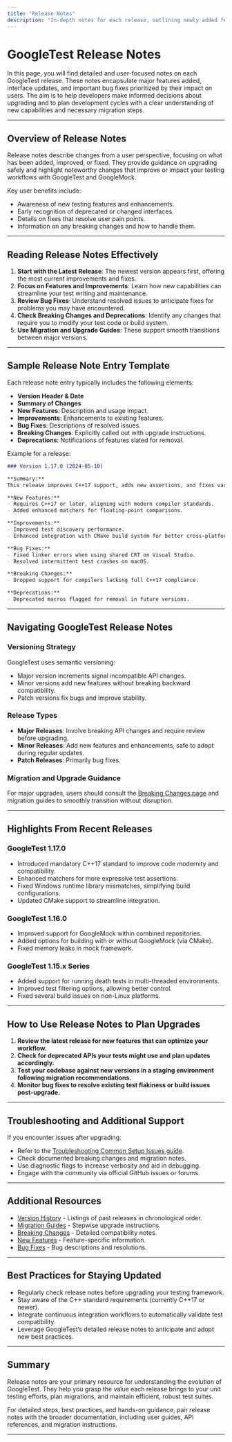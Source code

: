```yaml
---
title: "Release Notes"
description: "In-depth notes for each release, outlining newly added features, interface upgrades, and key bug fixes. Entries prioritize user-impactful changes to allow teams to target their upgrades and development planning."
---
```


# GoogleTest Release Notes

In this page, you will find detailed and user-focused notes on each GoogleTest release. These notes encapsulate major features added, interface updates, and important bug fixes prioritized by their impact on users. The aim is to help developers make informed decisions about upgrading and to plan development cycles with a clear understanding of new capabilities and necessary migration steps.

---

## Overview of Release Notes

Release notes describe changes from a user perspective, focusing on what has been added, improved, or fixed. They provide guidance on upgrading safely and highlight noteworthy changes that improve or impact your testing workflows with GoogleTest and GoogleMock.

Key user benefits include:
- Awareness of new testing features and enhancements.
- Early recognition of deprecated or changed interfaces.
- Details on fixes that resolve user pain points.
- Information on any breaking changes and how to handle them.

---

## Reading Release Notes Effectively

1. **Start with the Latest Release**: The newest version appears first, offering the most current improvements and fixes.
2. **Focus on Features and Improvements**: Learn how new capabilities can streamline your test writing and maintenance.
3. **Review Bug Fixes**: Understand resolved issues to anticipate fixes for problems you may have encountered.
4. **Check Breaking Changes and Deprecations**: Identify any changes that require you to modify your test code or build system.
5. **Use Migration and Upgrade Guides**: These support smooth transitions between major versions.

---

## Sample Release Note Entry Template

Each release note entry typically includes the following elements:

- **Version Header & Date**
- **Summary of Changes**
- **New Features**: Description and usage impact.
- **Improvements**: Enhancements to existing features.
- **Bug Fixes**: Descriptions of resolved issues.
- **Breaking Changes**: Explicitly called out with upgrade instructions.
- **Deprecations**: Notifications of features slated for removal.

Example for a release:

```markdown
### Version 1.17.0 (2024-05-10)

**Summary:**
This release improves C++17 support, adds new assertions, and fixes various bugs affecting Windows builds.

**New Features:**
- Requires C++17 or later, aligning with modern compiler standards.
- Added enhanced matchers for floating-point comparisons.

**Improvements:**
- Improved test discovery performance.
- Enhanced integration with CMake build system for better cross-platform compatibility.

**Bug Fixes:**
- Fixed linker errors when using shared CRT on Visual Studio.
- Resolved intermittent test crashes on macOS.

**Breaking Changes:**
- Dropped support for compilers lacking full C++17 compliance.

**Deprecations:**
- Deprecated macros flagged for removal in future versions.
```

---

## Navigating GoogleTest Release Notes

### Versioning Strategy
GoogleTest uses semantic versioning:
- Major version increments signal incompatible API changes.
- Minor versions add new features without breaking backward compatibility.
- Patch versions fix bugs and improve stability.

### Release Types
- **Major Releases**: Involve breaking API changes and require review before upgrading.
- **Minor Releases**: Add new features and enhancements, safe to adopt during regular updates.
- **Patch Releases**: Primarily bug fixes.

### Migration and Upgrade Guidance
For major upgrades, users should consult the [Breaking Changes page](/changelog/upgrade-guides-and-migration/breaking-changes) and migration guides to smoothly transition without disruption.

---

## Highlights From Recent Releases

### GoogleTest 1.17.0
- Introduced mandatory C++17 standard to improve code modernity and compatibility.
- Enhanced matchers for more expressive test assertions.
- Fixed Windows runtime library mismatches, simplifying build configurations.
- Updated CMake support to streamline integration.

### GoogleTest 1.16.0
- Improved support for GoogleMock within combined repositories.
- Added options for building with or without GoogleMock (via CMake).
- Fixed memory leaks in mock framework.

### GoogleTest 1.15.x Series
- Added support for running death tests in multi-threaded environments.
- Improved test filtering options, allowing better control.
- Fixed several build issues on non-Linux platforms.

---

## How to Use Release Notes to Plan Upgrades

1. **Review the latest release for new features that can optimize your workflow.**
2. **Check for deprecated APIs your tests might use and plan updates accordingly.**
3. **Test your codebase against new versions in a staging environment following migration recommendations.**
4. **Monitor bug fixes to resolve existing test flakiness or build issues post-upgrade.**

---

## Troubleshooting and Additional Support

If you encounter issues after upgrading:
- Refer to the [Troubleshooting Common Setup Issues guide](/getting-started/first-test-validation/troubleshooting-common-issues).
- Check documented breaking changes and migration notes.
- Use diagnostic flags to increase verbosity and aid in debugging.
- Engage with the community via official GitHub issues or forums.

---

## Additional Resources

- [Version History](version-history) - Listings of past releases in chronological order.
- [Migration Guides](/changelog/upgrade-guides-and-migration/migration-guides) - Stepwise upgrade instructions.
- [Breaking Changes](/changelog/upgrade-guides-and-migration/breaking-changes) - Detailed compatibility notes.
- [New Features](/changelog/enhancements-and-fixes/new-features) - Feature-specific information.
- [Bug Fixes](/changelog/enhancements-and-fixes/bug-fixes) - Bug descriptions and resolutions.

---

## Best Practices for Staying Updated

- Regularly check release notes before upgrading your testing framework.
- Stay aware of the C++ standard requirements (currently C++17 or newer).
- Integrate continuous integration workflows to automatically validate test compatibility.
- Leverage GoogleTest’s detailed release notes to anticipate and adopt new best practices.

---

## Summary
Release notes are your primary resource for understanding the evolution of GoogleTest. They help you grasp the value each release brings to your unit testing efforts, plan migrations, and maintain efficient, robust test suites.

For detailed steps, best practices, and hands-on guidance, pair release notes with the broader documentation, including user guides, API references, and migration instructions.

---



